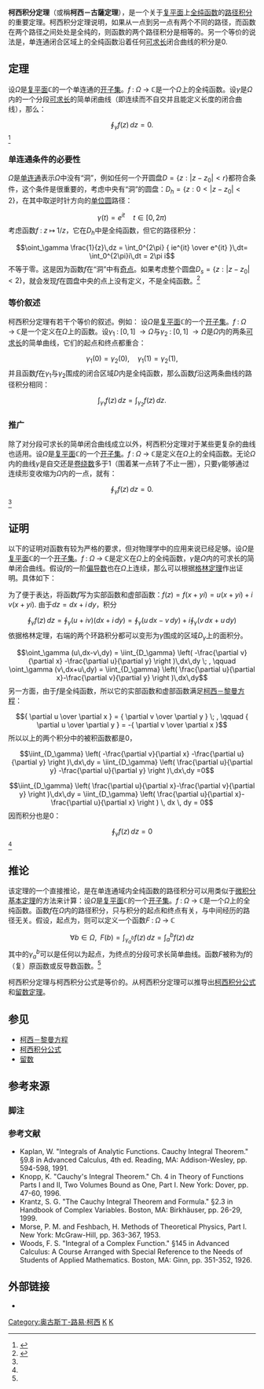 {{Distinguish|柯西積分公式}}

{{Complex analysis sidebar}}
'''柯西积分定理'''（或稱'''柯西－古薩定理'''），是一个关于[[复平面|复平面]]上[[全纯函数|全纯函数]]的[[曲线积分|路径积分]]的重要定理。柯西积分定理说明，如果从一点到另一点有两个不同的路径，而函数在两个路径之间处处是全纯的，则函数的两个路径积分是相等的。另一个等价的说法是，单连通闭合区域上的全纯函数沿着任何[[弧长|可求长]]闭合曲线的积分是0.

==定理==
设<math>\Omega</math>是[[复平面|复平面]]<math>\mathbb{C}</math>的一个单连通的[[拓扑空间|开子集]]。<math>f \; : \;  \Omega \; \rightarrow \; \mathbb{C}</math>是一个<math>\Omega</math>上的全纯函数。设<math>\gamma</math>是<math>\Omega</math>内的一个分段[[弧长|可求长]]的简单闭曲线（即连续而不自交并且能定义长度的闭合曲线），那么：
:<math>\oint_\gamma f(z)\,dz = 0. </math><ref name="zjh">{{cite book|author=郑建华|title=《复变函数》|year=2005|publisher=清华大学出版社|isbn=9787302096931}}</ref>{{rp|52}}

===单连通条件的必要性===
<math>\Omega</math>是[[单连通|单连通]]表示<math>\Omega</math>中没有“洞”，例如任何一个开圆盘<math>D=\{ z: |z-z_{0}| < r\}</math>都符合条件，这个条件是很重要的，考虑中央有“洞”的圆盘：<math>D_{h}=\{ z: 0<|z-z_{0}| < 2\}</math>，在其中取逆时针方向的[[单位圆|单位圆]]路径：
:<math>\gamma(t) = e^{it} \quad t \in \left[0,2\pi\right)</math>
考虑函数<math>f \; : \; z \; \mapsto \; 1/z</math>，它在<math>D_{h}</math>中是全纯函数，但它的路径积分：
:<math>\oint_\gamma \frac{1}{z}\,dz = \int_0^{2\pi} { ie^{it} \over e^{it} }\,dt= \int_0^{2\pi}i\,dt = 2\pi i </math>
不等于零。这是因为函数<math>f</math>在“洞”中有[[奇点|奇点]]。如果考虑整个圆盘<math>D_{s}=\{ z: |z-z_{0}| < 2\}</math>，就会发现<math>f</math>在圆盘中央的点上没有定义，不是全纯函数。<ref name="gba">{{cite book|author=George B. Arfken, Hans J. Weber|title=''Mathematical Methods for Physicists''|year=2005|publisher=Elsevier Academic Press（第6版）|language=en|isbn=0-12-088584-0}}</ref>{{rp|419}}

===等价叙述===
柯西积分定理有若干个等价的叙述。例如：
设<math>\Omega</math>是[[复平面|复平面]]<math>\mathbb{C}</math>的一个[[拓扑空间|开子集]]。<math>f \; : \;  \Omega \; \rightarrow \; \mathbb{C}</math>是一个定义在<math>\Omega</math>上的函数。设<math>\gamma_1 \; : \; [0,1] \; \rightarrow \Omega</math>与<math>\gamma_2 \; : \; [0,1] \; \rightarrow \Omega</math>是<math>\Omega</math>内的两条[[弧长|可求长]]的简单曲线，它们的起点和终点都重合：
:<math>\gamma_1 (0) = \gamma_2 (0), \quad \gamma_1 (1) = \gamma_2 (1),</math>
并且函数<math>f</math>在<math>\gamma_1 </math>与<math>\gamma_2</math>围成的闭合区域<math>D</math>内是全纯函数，那么函数<math>f</math>沿这两条曲线的路径积分相同：
:<math>\int_{\gamma_1} f(z)\,dz = \int_{\gamma_2} f(z)\,dz. </math>

===推广===
除了对分段可求长的简单闭合曲线成立以外，柯西积分定理对于某些更复杂的曲线也适用。设<math>\Omega</math>是[[复平面|复平面]]<math>\mathbb{C}</math>的一个[[拓扑空间|开子集]]。<math>f \; : \;  \Omega \; \rightarrow \; \mathbb{C}</math>是定义在<math>\Omega</math>上的全纯函数。无论<math>\Omega</math>内的曲线<math>\gamma</math>是自交还是[[卷绕数|卷绕数]]多于1（围着某一点转了不止一圈），只要<math>\gamma</math>能够通过连续形变收缩为<math>\Omega</math>内的一点，就有：
:<math>\oint_\gamma f(z)\,dz = 0. </math><ref name="zjh"/>{{rp|59}}

==证明==
以下的证明对函数有较为严格的要求，但对物理学中的应用来说已经足够。设<math>\Omega</math>是[[复平面|复平面]]<math>\mathbb{C}</math>的一个[[拓扑空间|开子集]]。<math>f \; : \;  \Omega \; \rightarrow \; \mathbb{C}</math>是定义在<math>\Omega</math>上的全纯函数，<math>\gamma</math>是<math>\Omega</math>内的可求长的简单闭合曲线。假设<math>f</math>的一阶[[偏导数|偏导数]]也在<math>\Omega</math>上连续，那么可以根据[[格林定理|格林定理]]作出证明。具体如下：

为了便于表达，将函数<math>f</math>写为实部函数和虚部函数：<math>f(z) = f(x+yi) = u(x+yi) +i\, v(x+yi).</math> 由于<math> \displaystyle dz=dx+i\,dy </math>，积分
:<math>\oint_\gamma f(z)\,dz = \oint_\gamma (u+iv)(dx+i\,dy) = \oint_\gamma (u\,dx-v\,dy) +i\oint_\gamma (v\,dx+u\,dy)</math>
依据格林定理，右端的两个环路积分都可以变形为<math>\gamma</math>围成的区域<math>D_\gamma</math>上的面积分。
:<math>\oint_\gamma (u\,dx-v\,dy) =  \iint_{D_\gamma} \left( -\frac{\partial v}{\partial x} -\frac{\partial u}{\partial y} \right )\,dx\,dy \; , \qquad \oint_\gamma (v\,dx+u\,dy) =  \iint_{D_\gamma} \left(  \frac{\partial u}{\partial x}-\frac{\partial v}{\partial y} \right )\,dx\,dy</math>
另一方面，由于<math>f</math>是全纯函数，所以它的实部函数和虚部函数满足[[柯西－黎曼方程|柯西－黎曼方程]]：
:<math>{ \partial u \over \partial x } = { \partial v \over \partial y } \; , \qquad { \partial u \over \partial y } = -{ \partial v \over \partial x } </math>
所以以上的两个积分中的被积函数都是0，
:<math>\iint_{D_\gamma} \left(  -\frac{\partial v}{\partial x} -\frac{\partial u}{\partial y} \right )\,dx\,dy = \iint_{D_\gamma} \left(  \frac{\partial u}{\partial y} -\frac{\partial u}{\partial y} \right )\,dx\,dy =0</math>
:<math>\iint_{D_\gamma} \left(  \frac{\partial u}{\partial x}-\frac{\partial v}{\partial y} \right )\,dx\,dy = \iint_{D_\gamma} \left(  \frac{\partial u}{\partial x}-\frac{\partial u}{\partial x} \right ) \, dx \, dy = 0</math>
因而积分也是0：
:<math>\oint_\gamma f(z)\,dz =0</math><ref name="gba"/>{{rp|420-421}}

==推论==
该定理的一个直接推论，是在单连通域内全纯函数的路径积分可以用类似于[[微积分基本定理|微积分基本定理]]的方法来计算：设<math>\Omega</math>是[[复平面|复平面]]<math>\mathbb{C}</math>的一个[[拓扑空间|开子集]]。<math>f \; : \;  \Omega \; \rightarrow \; \mathbb{C}</math>是一个<math>\Omega</math>上的全纯函数。函数<math>f</math>在<math>\Omega</math>内的路径积分，只与积分的起点和终点有关，与中间经历的路径无关。假设，起点为{{math|''a''}}，则可以定义一个函数<math>F \; : \;  \Omega \; \rightarrow \; \mathbb{C}</math>
:<math>\forall b \in \Omega , \; \; F(b) = \int_{\gamma_a^b} f(z)\,dz = \int_a^b f(z)\,dz</math>
其中的<math>\gamma_a^b</math>可以是任何以{{math|''a''}}为起点，{{math|''b''}}为终点的分段可求长简单曲线。函数<math>F</math>被称为<math>f</math>的（复）原函数或反导数函数。<ref name="gba"/>{{rp|422}}

柯西积分定理与柯西积分公式是等价的。从柯西积分定理可以推导出[[柯西积分公式|柯西积分公式]]和[[留数定理|留数定理]]。

== 参见 ==
* [[柯西－黎曼方程|柯西－黎曼方程]]
* [[柯西积分公式|柯西积分公式]]
* [[留数|留数]]

== 参考来源 ==
===脚注===
{{reflist}}
===参考文献=== 
* Kaplan, W. "Integrals of Analytic Functions. Cauchy Integral Theorem." §9.8 in Advanced Calculus, 4th ed. Reading, MA: Addison-Wesley, pp. 594-598, 1991. 
* Knopp, K. "Cauchy's Integral Theorem." Ch. 4 in Theory of Functions Parts I and II, Two Volumes Bound as One, Part I. New York: Dover, pp. 47-60, 1996. 
* Krantz, S. G. "The Cauchy Integral Theorem and Formula." §2.3 in Handbook of Complex Variables. Boston, MA: Birkhäuser, pp. 26-29, 1999. 
* Morse, P. M. and Feshbach, H. Methods of Theoretical Physics, Part I. New York: McGraw-Hill, pp. 363-367, 1953. 
* Woods, F. S. "Integral of a Complex Function." §145 in Advanced Calculus: A Course Arranged with Special Reference to the Needs of Students of Applied Mathematics. Boston, MA: Ginn, pp. 351-352, 1926.

== 外部链接 ==
* {{MathWorld | urlname= CauchyIntegralTheorem | title= 柯西积分定理}}

[[Category:奥古斯丁-路易·柯西|Category:奥古斯丁-路易·柯西]]
[[Category:复分析|K]]
[[Category:数学定理|K]]